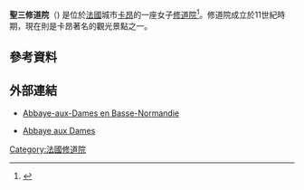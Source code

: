 '''聖三修道院'''（{{lang-fr|Abbey of Sainte-Trinité}}) 是位於[[法國|法國]]城市[[卡昂|卡昂]]的一座女子[[修道院|修道院]]<ref> {{cite book | last1 = Page (Editor) | first1 = William | title = A History of the County of Norfolk | chapter = 118. THE PRIORY OF HORSTEAD | volume = 2 | publisher = British History Online | year = 1906 | url = http://www.british-history.ac.uk/report.aspx?compid=38336 | accessdate = 2013-12-21}}</ref>。修道院成立於11世紀時期，現在則是卡昂著名的觀光景點之一。
== 參考資料 ==
{{Reflist}}
==外部連結==
{{commons category|Abbaye aux Dames (Caen)}}
* {{fr icon}} [https://web.archive.org/web/20150823105301/http://www.region-basse-normandie.fr/labbaye-aux-dames Abbaye-aux-Dames en Basse-Normandie]
* [http://www.supinfo.com/SupinfoCommonResources/Caen%20-%20Abbaye%20aux%20Dames.jpg Abbaye aux Dames]
[[Category:法國修道院|Category:法國修道院]]